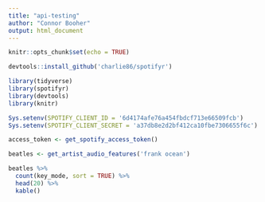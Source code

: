 ```yaml
---
title: "api-testing"
author: "Connor Booher"
output: html_document
---
```


```r
knitr::opts_chunk$set(echo = TRUE)
```

```r
devtools::install_github('charlie86/spotifyr')
```

```r
library(tidyverse)
library(spotifyr)
library(devtools)
library(knitr)
```

```r
Sys.setenv(SPOTIFY_CLIENT_ID = '6d4174afe76a454fbdcf713e66509fcb')
Sys.setenv(SPOTIFY_CLIENT_SECRET = 'a37db8e2d2bf412ca10fbe7306655f6c')

access_token <- get_spotify_access_token()
```

```r
beatles <- get_artist_audio_features('frank ocean')

beatles %>% 
  count(key_mode, sort = TRUE) %>% 
  head(20) %>% 
  kable()
```

